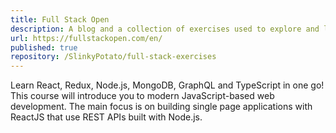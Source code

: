 ```yaml
---
title: Full Stack Open
description: A blog and a collection of exercises used to explore and learn full stack development.
url: https://fullstackopen.com/en/
published: true
repository: /SlinkyPotato/full-stack-exercises
---
```


Learn React, Redux, Node.js, MongoDB, GraphQL and 
TypeScript in one go! This course will introduce
you to modern JavaScript-based web development. 
The main focus is on building single page
applications with ReactJS that use REST APIs 
built with Node.js.
